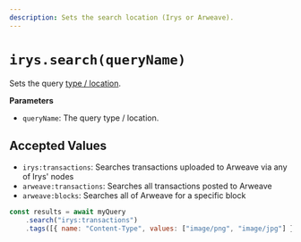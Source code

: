 ```yaml
---
description: Sets the search location (Irys or Arweave).
---
```



# `irys.search(queryName)`

Sets the query [type / location](/developer-docs/querying/query-package#query-type).

**Parameters**

<div className="-mt-6" />

-   `queryName`: The query type / location.

## Accepted Values

-   `irys:transactions`: Searches transactions uploaded to Arweave via any of Irys' nodes
-   `arweave:transactions`: Searches all transactions posted to Arweave
-   `arweave:blocks`: Searches all of Arweave for a specific block

```js
const results = await myQuery
	.search("irys:transactions")
	.tags([{ name: "Content-Type", values: ["image/png", "image/jpg"] }]);
```
